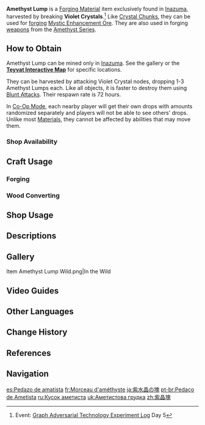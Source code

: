{{Item Infobox
|id           = 101008
|image        = Item Amethyst Lump.png
|type         = Forging Ores
|group        = Forging Materials
|group2       = Minerals
|invCategory  = Materials
|description  = An uncut crystal that can only be found in [[Inazuma]]. Some professional craftsmanship will bring out its true value.
|source1      = Found in the wild in [[Inazuma]]
}}
'''Amethyst Lump''' is a [[Forging Material]] item exclusively found in [[Inazuma]], harvested by breaking '''Violet Crystals'''.<ref>Event: [[Graph Adversarial Technology Experiment Log]] Day 5</ref> Like [[Crystal Chunk]]s, they can be used for [[forging]] [[Mystic Enhancement Ore]]. They are also used in forging [[weapons]] from the [[Amethyst Series]].

==How to Obtain==
Amethyst Lump can be mined only in [[Inazuma]]. See the gallery or the '''[https://webstatic-sea.mihoyo.com/app/ys-map-sea/index.html#/map/2?shown_types=202 Teyvat Interactive Map]''' for specific locations.

They can be harvested by attacking Violet Crystal nodes, dropping 1-3 Amethyst Lumps each. Like all {{Geo}} objects, it is faster to destroy them using [[Blunt Attack]]s. Their respawn rate is 72 hours.

In [[Co-Op Mode]], each nearby player will get their own drops with amounts randomized separately and players will not be able to see others' drops. Unlike most [[Materials]], they cannot be affected by {{Anemo}} abilities that may move them.

===Shop Availability===
{{Shop Availability}}

==Craft Usage==
===Forging===
{{Craft Usage|notcategory=Wood}}

===Wood Converting===
{{Craft Usage|category=Wood}}

==Shop Usage==
{{Shop Usage}}

==Descriptions==
{{Description|An uncut crystal that can only be found in [[Inazuma]]. Some professional craftsmanship will bring out its true value.}}

==Gallery==
<gallery>
Item Amethyst Lump Wild.png|In the Wild
</gallery>

==Video Guides==
{{EVT
|video1   = https://youtu.be/HOkYcc3eEjs
|caption1 = Farm Guide

|video2   = https://youtu.be/YseP01p_41E
|caption2 = Farm Guide

|video3   = https://youtu.be/yEm5SI6y0Ks
|caption3 = Farm Guide ([[Tsurumi Island]])
}}

==Other Languages==
{{Other Languages
|1_en      = Amethyst Lump
|1_zhs     = 紫晶块
|1_zhs_rm  = Zǐjīng Kuài
|1_zht     = 紫晶塊
|1_zht_rm  = Zǐjīng Kuài
|1_ja      = 紫水晶の塊
|1_ja_rm   = Murasakizuishou no Katamari
|1_ko      = 자수정 덩이
|1_es      = Trozo de amatista
|1_fr      = Morceau d'améthyste
|1_ru      = Кусок аметиста
|1_th      = Amethyst Lump
|1_vi      = Miếng Tử Tinh
|1_de      = Amethyst-Brocken
|1_id      = Amethyst Lump
|1_pt      = Pedaço de Ametista
|1_tr      = Ametist Parçası
|1_it      = Pezzo d'ametista

|2_en      = Violet Crystal
|2_zhs     = 紫晶矿石
|2_zhs_rm  = 
|2_zht     = 紫晶礦石
|2_zht_rm  = 
|2_ja      = 紫晶鉱石
|2_ja_rm   = Shishou Kouseki{{Assumed}}
|2_ko      = 자수정 광석
|2_ko_rm   = 
|2_es      = Amatista
|2_fr      = Minerai de cristal violet
|2_ru      = Фиолетовый кристалл
|2_th      = Violet Crystal
|2_vi      = Quặng Tử Tinh
|2_de      = Amethyst-Erz
|2_id      = Violet Crystal
|2_pt      = Cristal Violeta
|2_tr      = Mor Kristal
|2_it      = Cristallo viola
}}

==Change History==
{{Change History|2.0}}

==References==
{{Reflist}}

==Navigation==
{{Material Navbox|Crafting Materials}}

[[es:Pedazo de amatista]]
[[fr:Morceau d'améthyste]]
[[ja:紫水晶の塊]]
[[pt-br:Pedaço de Ametista]]
[[ru:Кусок аметиста]]
[[uk:Аметистова грудка]]
[[zh:紫晶塊]]